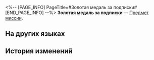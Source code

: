 <%-- [PAGE_INFO]
PageTitle=#Золотая медаль за подписки#
[END_PAGE_INFO] --%>
{{Предмет Инфобокс
|id          = 140357
|Изображение = Предмет Золотая медаль за подписки.png
|Тип         = Предмет миссии
|Инвентарь   = Миссии
|Редкость    = 4
|Эффект      = 
|Описание    = Памятная медаль, присуждаемая порталом «Страшилки Лофу» авторам каналов, набравшим один миллион подписчиков.
}}
{{Описание|''«Поздравляем с миллионом подписчиков на "Страшилках Лофу"!»''}}
'''Золотая медаль за подписки''' — [[Предмет миссии]].

==На других языках==
{{На других языках
|en   = Gold Subscription Commemorative Medallion
|zhs  = 订阅奖励金牌纪念
|zht  = 訂閱獎勵金牌紀念
|ja   = 配信登録金メダル記念報酬
|ko   = 구독 보상 골드 메달
|es   = Placa de oro conmemorativa por suscripciones
|fr   = Trophée or des abonnés
|ru   = Золотая медаль за подписки
|th   = โล่ทองจากยอดผู้ติดตาม
|vi   = Huy Hiệu Vàng
|de   = Goldene Plakette für Abonnementrekord
|id   = Plakat Emas Penghargaan Subscribe
|pt   = Medalhão Dourado Comemorativo de Inscritos
}}

==История изменений==
{{История изменений|3.5}}